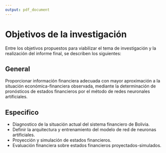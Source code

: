 ```yaml
---
output: pdf_document
---
```


# Objetivos de la investigación

Entre los objetivos propuestos para viabilizar el tema de investigación y la realización del informe final, se describen los siguientes:

## General 

Proporcionar información financiera adecuada con mayor aproximación a la situación económica-financiera observada, mediante la determinación de pronósticos de estados financieros por el método de redes neuronales artificiales.

## Especifico 

- Diagnostico de la situación actual del sistema financiero de Bolivia.
- Definir la arquitectura y entrenamiento del modelo de red de neuronas artificiales.
- Proyección y simulación de estados financieros.
- Evaluación financiera sobre estados financieros proyectados-simulados.

